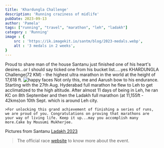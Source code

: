 ```yaml
---
title: 'Khardungla Challenge'
description: 'Running craziness of midlife'
pubDate: 2023-09-13
author: 'Pamela'
tags: ["running", "travel", "marathon", "leh", "ladakh"]
category : 'Running'
image : {
    src : 'https://ik.imagekit.io/santm/blog/2023-medals.webp',
    alt : '3 medals in 2 weeks',
}
---
```


Proud to share man of the house Santanu just finished one of his heart's desires...or I should say ticked one from his bucket list.....yes KHARDUNGLA Challenge(72 KM)  - the highest ultra marathon in the world at the height of 17,618 ft. 
<Image src={cake} alt="happy faces"/>
Not only this, me and Aarush bow to his endurance. Starting with the 27th Aug. Hyderabad full marathon he flew to Leh to get acclimatized to the high altitude. After almost 11 days of being in Leh, he ran KC on 8th September and then the Ladakh full marathon (at 11,155ft - 42kms)on 10th Sept. which is around Leh city.
    
    >For unlocking this grand achievement of finishing a series of runs, we are proud of you. Congratulations on proving that marathons are your way of living life. Keep it up...may you accomplish many more.Cake by Mousumi Mukherjee. 

Pictures from Santanu [Ladakh 2023](https://photos.app.goo.gl/cG5JjHnscJgAEFK87)

>The official  race [website](https://ladakhmarathon.com/) to know more about the event.